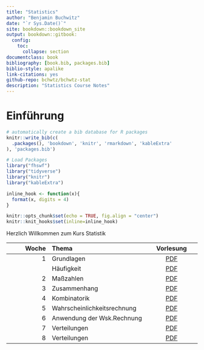 ```yaml
--- 
title: "Statistics"
author: "Benjamin Buchwitz"
date: "`r Sys.Date()`"
site: bookdown::bookdown_site
output: bookdown::gitbook:
  config:
    toc:
      collapse: section
documentclass: book
bibliography: [book.bib, packages.bib]
biblio-style: apalike
link-citations: yes
github-repo: bchwtz/bchwtz-stat
description: "Statistics Course Notes"
---
```


# Einführung {-}

```r
# automatically create a bib database for R packages
knitr::write_bib(c(
  .packages(), 'bookdown', 'knitr', 'rmarkdown', 'kableExtra'
), 'packages.bib')
```

```r
# Load Packages
library("fhswf")
library("tidyverse")
library("knitr")
library("kableExtra")

inline_hook <- function(x){
  format(x, digits = 4)
}

knitr::opts_chunk$set(echo = TRUE, fig.align = "center")
knitr::knit_hooks$set(inline=inline_hook)
```

Herzlich Willkommen zum Kurs Statistik

| Woche| Thema             | Vorlesung    |
| ---: | :--------         | :---:        |
| 1    | Grundlagen        | [PDF](slides/01-Grundlagen.pdf)    |
|      | Häufigkeit        | [PDF](slides/02-Haeufigkeit.pdf)   |
| 2    | Maßzahlen         | [PDF](slides/03-Masszahlen.pdf)     |
| 3    | Zusammenhang      | [PDF](slides/04-Zusammenhang.pdf)     |
| 4    | Kombinatorik      | [PDF](slides/05-Kombinatorik.pdf)     |
| 5    | Wahrscheinlichkeitsrechnung| [PDF](slides/06-Wahrscheinlichkeitsrechnung.pdf)|
| 6    | Anwendung der Wsk.Rechnung | [PDF](slides/07-WskAnwendung.pdf)|
| 7    | Verteilungen | [PDF](slides/08-WskVerteilungen.pdf)|
| 8    | Verteilungen | [PDF](slides/09-Verteilungen.pdf)|
